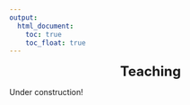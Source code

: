 ```yaml
---
output:
  html_document: 
    toc: true
    toc_float: true
---
```



<link rel="stylesheet" href="styles.css" type="text/css">

<p align="center">
<font size="+2">**Teaching**</font>
</p>


Under construction!